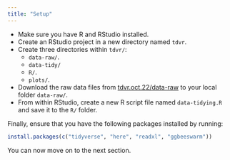 ```yaml
---
title: "Setup"
---
```


- Make sure you have R and RStudio installed.
- Create an RStudio project in a new directory named `tdvr`.
- Create three directories within `tdvr/`:
  - `data-raw/`.
  - `data-tidy/`
  - `R/`.
  - `plots/`.
- Download the raw data files from
[tdvr.oct.22/data-raw](https://github.com/ramiromagno/tdvr.oct.22/tree/main/data-raw)
to your local folder `data-raw/`.
- From within RStudio, create a new R script file named `data-tidying.R` and
save it to the `R/` folder.

Finally, ensure that you have the following packages installed by running:

``` r
install.packages(c("tidyverse", "here", "readxl", "ggbeeswarm"))
```

You can now move on to the next section.

